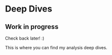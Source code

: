 # Deep Dives

::: {.callout-note}
## Work in progress

Check back later! :)
:::

This is where you can find my analysis deep dives.
